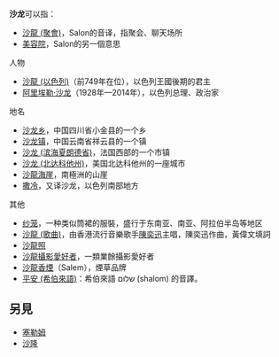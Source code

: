 '''沙龙'''可以指：
* [[沙龍_(聚會)|沙龍 (聚會)]]，Salon的音译，指聚会、聊天场所
* [[美容院|美容院]]，Salon的另一個意思

;人物
* [[沙龍_(以色列)|沙龍 (以色列)]]（前749年在位），以色列王國後期的君主
* [[阿里埃勒·沙龙|阿里埃勒·沙龙]]（1928年—2014年），以色列总理、政治家

;地名
* [[沙龙乡|沙龙乡]]，中国四川省小金县的一个乡
* [[沙龙镇|沙龙镇]]，中国云南省祥云县的一个镇
* [[沙龙_(滨海夏朗德省)|沙龙 (滨海夏朗德省)]]，法国西部的一个市镇
* [[沙龙_(北达科他州)|沙龙 (北达科他州)]]，美国北达科他州的一座城市
* [[沙龍海崖|沙龍海崖]]，南極洲的山崖
* [[耶路撒冷|撒冷]]，又译沙龙，以色列南部地方

;其他
* [[纱笼|纱笼]]，一种类似筒裙的服裝，盛行于东南亚、南亚、阿拉伯半岛等地区
* [[沙龍_(歌曲)|沙龍 (歌曲)]]，由香港流行音樂歌手[[陳奕迅|陳奕迅]]主唱，陳奕迅作曲，黃偉文填詞
* [[沙龍照|沙龍照]]
* [[沙龍攝影愛好者|沙龍攝影愛好者]]，一類業餘攝影愛好者
* [[沙龍香煙|沙龍香煙]]（Salem），煙草品牌
* [[平安_(希伯來語)|平安 (希伯來語)]]：希伯來語 שלום (shalom) 的音譯。
==另見==
*[[塞勒姆|塞勒姆]]
*[[沙隆|沙隆]]

{{disambig|Cat=二字譯名消歧義}}
